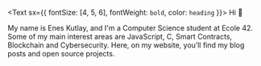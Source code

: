 <Text sx={{ fontSize: [4, 5, 6], fontWeight: `bold`, color: `heading` }}>
  Hi 👋
</Text>

My name is Enes Kutlay, and I'm a Computer Science student at Ecole 42. Some of my main interest areas are JavaScript, C, Smart Contracts, Blockchain and Cybersecurity. Here, on my website, you’ll find my blog posts and open source projects.
